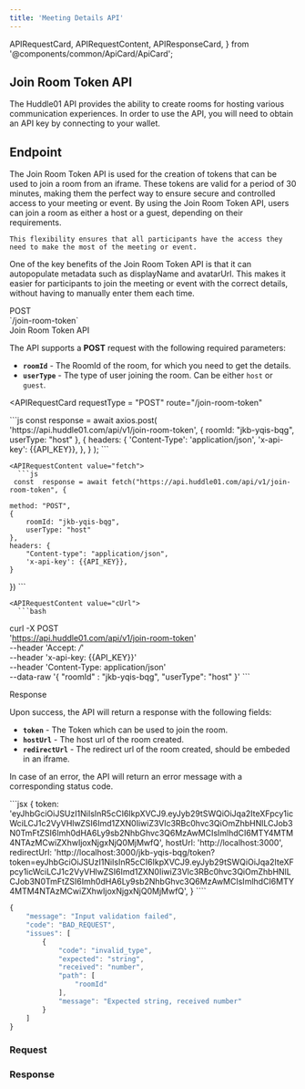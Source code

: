 ```yaml
---
title: 'Meeting Details API'
---
```


  APIRequestCard,
  APIRequestContent,
  APIResponseCard,
} from '@components/common/ApiCard/ApiCard';

## **Join Room Token API**

The Huddle01 API provides the ability to create rooms for hosting various communication experiences.
In order to use the API, you will need to obtain an API key by connecting to your wallet.

## **Endpoint**
<div className="flex justify-between w-full lg:flex-row flex-col">
  <HighLight className="my-3 w-full">
    <RequestStrip
      method={'GET'}
      url={'https://api.huddle01.com/api/v1'}
      endpoint={'join-room-token'}
    />
  </HighLight>
</div>


<Paragraph className="mt-5">
  The Join Room Token API is used for the creation of tokens that can be used to join a room from an iframe. 
    These tokens are valid for a period of 30 minutes, making them the perfect way to ensure secure and controlled access to your meeting or event.
    By using the Join Room Token API, users can join a room as either a host or a guest, depending on their requirements. 
    <br />
    
    This flexibility ensures that all participants have the access they need to make the most of the meeting or event.
One of the key benefits of the Join Room Token API is that it can autopopulate metadata such as displayName and avatarUrl. This makes it easier for participants to join the meeting or event with the correct details, without having to manually enter them each time.


</Paragraph>

<div className="grid md:grid-cols-2 gap-4 grid-cols-1 mt-10  md:h-[24.5rem]">
<div>
<div className="flex items-center gap-4">
<Pill >POST</Pill>
<div className="text-sm font-normal text-slate-50">`/join-room-token`</div>

</div>

<div className="mt-7 font-mono text-2xl font-bold text-[#f1f5f9]">
  Join Room Token API
</div>

The API supports a **POST** request with the following required parameters:

- **`roomId`** - The RoomId of the room, for which you need to get the details.
- **`userType`** - The type of user joining the room. Can be either `host` or `guest`.


</div>

<APIRequestCard
    requestType = "POST"
    route="/join-room-token"
    
  >

<APIRequestContent value="axios">
      ```js
      const response = await axios.post(
        'https://api.huddle01.com/api/v1/join-room-token',
        {
            roomId: "jkb-yqis-bqg",
            userType: "host"
        },
        {
          headers: {
            'Content-Type': 'application/json',
            'x-api-key': {{API_KEY}},
          },
        }
    );
      ```
    </APIRequestContent>

    
    <APIRequestContent value="fetch">
      ```js
     const  response = await fetch("https://api.huddle01.com/api/v1/join-room-token", {
     
    method: "POST",
    {
        roomId: "jkb-yqis-bqg",
        userType: "host"
    },
    headers: {
        "Content-type": "application/json",
        'x-api-key': {{API_KEY}},
    }
})
      ```
    </APIRequestContent>

    <APIRequestContent value="cUrl">
      ```bash
curl -X POST \
  'https://api.huddle01.com/api/v1/join-room-token' \
  --header 'Accept: */*' \
  --header 'x-api-key: {{API_KEY}}' \
  --header 'Content-Type: application/json' \
  --data-raw '{
    "roomId" : "jkb-yqis-bqg",
    "userType": "host"
}'
      ```
    </APIRequestContent>
  </APIRequestCard>

</div>

<div className="grid md:grid-cols-2 gap-4 grid-cols-1 mt-10">
<div className="text-start ">

<div className="font-mono text-2xl font-bold text-[#f1f5f9]">Response</div>

Upon success, the API will return a response with the following fields:

- **`token`** - The Token which can be used to join the room.
- **`hostUrl`** - The host url of the room created.
- **`redirectUrl`** - The redirect url of the room created, should be embeded in an iframe.


In case of an error, the API will return an error message with a corresponding status code.

</div>

<APIResponseCard>
  <APIRequestContent value="Success">
```jsx
{
    token: 'eyJhbGciOiJSUzI1NiIsInR5cCI6IkpXVCJ9.eyJyb29tSWQiOiJqa2IteXFpcy1icWciLCJ1c2VyVHlwZSI6Imd1ZXN0IiwiZ3Vlc3RBc0hvc3QiOmZhbHNlLCJob3N0TmFtZSI6Imh0dHA6Ly9sb2NhbGhvc3Q6MzAwMCIsImlhdCI6MTY4MTM4NTAzMCwiZXhwIjoxNjgxNjQ0MjMwfQ',
    hostUrl: 'http://localhost:3000',
    redirectUrl: 'http://localhost:3000/jkb-yqis-bqg/token?token=eyJhbGciOiJSUzI1NiIsInR5cCI6IkpXVCJ9.eyJyb29tSWQiOiJqa2IteXFpcy1icWciLCJ1c2VyVHlwZSI6Imd1ZXN0IiwiZ3Vlc3RBc0hvc3QiOmZhbHNlLCJob3N0TmFtZSI6Imh0dHA6Ly9sb2NhbGhvc3Q6MzAwMCIsImlhdCI6MTY4MTM4NTAzMCwiZXhwIjoxNjgxNjQ0MjMwfQ',
}
````

</APIRequestContent>

<APIRequestContent value="Error">

```jsx
{
    "message": "Input validation failed",
    "code": "BAD_REQUEST",
    "issues": [
        {
            "code": "invalid_type",
            "expected": "string",
            "received": "number",
            "path": [
                "roomId"
            ],
            "message": "Expected string, received number"
        }
    ]
}
```

</APIRequestContent>
  </APIResponseCard>

</div>

<div className = 'flex-col item-center gap-3' >

### **Request**

<JoinRoomToken />

### **Response**

<JoinRoomTokenResponse />
</div>
